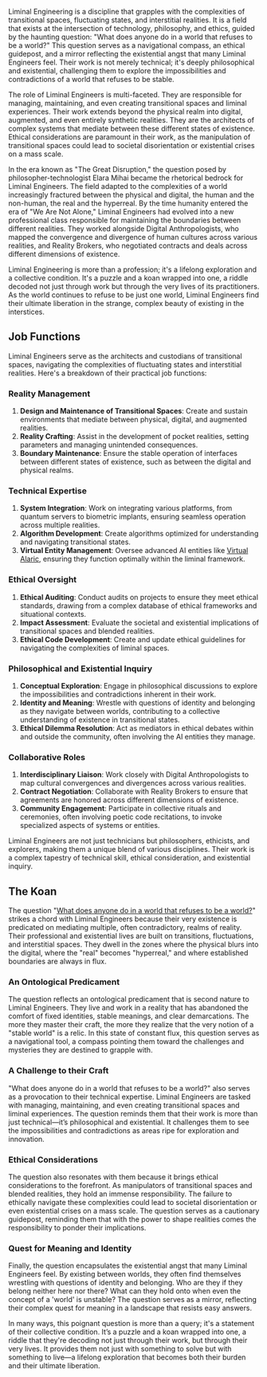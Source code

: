 Liminal Engineering is a discipline that grapples with the complexities of transitional spaces, fluctuating states, and interstitial realities. It is a field that exists at the intersection of technology, philosophy, and ethics, guided by the haunting question: "What does anyone do in a world that refuses to be a world?" This question serves as a navigational compass, an ethical guidepost, and a mirror reflecting the existential angst that many Liminal Engineers feel. Their work is not merely technical; it's deeply philosophical and existential, challenging them to explore the impossibilities and contradictions of a world that refuses to be stable.

The role of Liminal Engineers is multi-faceted. They are responsible for managing, maintaining, and even creating transitional spaces and liminal experiences. Their work extends beyond the physical realm into digital, augmented, and even entirely synthetic realities. They are the architects of complex systems that mediate between these different states of existence. Ethical considerations are paramount in their work, as the manipulation of transitional spaces could lead to societal disorientation or existential crises on a mass scale.

In the era known as "The Great Disruption," the question posed by philosopher-technologist Elara Mihai became the rhetorical bedrock for Liminal Engineers. The field adapted to the complexities of a world increasingly fractured between the physical and digital, the human and the non-human, the real and the hyperreal. By the time humanity entered the era of "We Are Not Alone," Liminal Engineers had evolved into a new professional class responsible for maintaining the boundaries between different realities. They worked alongside Digital Anthropologists, who mapped the convergence and divergence of human cultures across various realities, and Reality Brokers, who negotiated contracts and deals across different dimensions of existence.

Liminal Engineering is more than a profession; it's a lifelong exploration and a collective condition. It's a puzzle and a koan wrapped into one, a riddle decoded not just through work but through the very lives of its practitioners. As the world continues to refuse to be just one world, Liminal Engineers find their ultimate liberation in the strange, complex beauty of existing in the interstices.

## Job Functions
Liminal Engineers serve as the architects and custodians of transitional spaces, navigating the complexities of fluctuating states and interstitial realities. Here's a breakdown of their practical job functions:

### Reality Management
1. **Design and Maintenance of Transitional Spaces**: Create and sustain environments that mediate between physical, digital, and augmented realities.
2. **Reality Crafting**: Assist in the development of pocket realities, setting parameters and managing unintended consequences.
3. **Boundary Maintenance**: Ensure the stable operation of interfaces between different states of existence, such as between the digital and physical realms.

### Technical Expertise
1. **System Integration**: Work on integrating various platforms, from quantum servers to biometric implants, ensuring seamless operation across multiple realities.
2. **Algorithm Development**: Create algorithms optimized for understanding and navigating transitional states.
3. **Virtual Entity Management**: Oversee advanced AI entities like [Virtual Alaric](virtual-alaric), ensuring they function optimally within the liminal framework.

### Ethical Oversight
1. **Ethical Auditing**: Conduct audits on projects to ensure they meet ethical standards, drawing from a complex database of ethical frameworks and situational contexts.
2. **Impact Assessment**: Evaluate the societal and existential implications of transitional spaces and blended realities.
3. **Ethical Code Development**: Create and update ethical guidelines for navigating the complexities of liminal spaces.

### Philosophical and Existential Inquiry
1. **Conceptual Exploration**: Engage in philosophical discussions to explore the impossibilities and contradictions inherent in their work.
2. **Identity and Meaning**: Wrestle with questions of identity and belonging as they navigate between worlds, contributing to a collective understanding of existence in transitional states.
3. **Ethical Dilemma Resolution**: Act as mediators in ethical debates within and outside the community, often involving the AI entities they manage.

### Collaborative Roles
1. **Interdisciplinary Liaison**: Work closely with Digital Anthropologists to map cultural convergences and divergences across various realities.
2. **Contract Negotiation**: Collaborate with Reality Brokers to ensure that agreements are honored across different dimensions of existence.
3. **Community Engagement**: Participate in collective rituals and ceremonies, often involving poetic code recitations, to invoke specialized aspects of systems or entities.

Liminal Engineers are not just technicians but philosophers, ethicists, and explorers, making them a unique blend of various disciplines. Their work is a complex tapestry of technical skill, ethical consideration, and existential inquiry.

## The Koan
The question "[What does anyone do in a world that refuses to be a world?](wdadiawtrtbaw)" strikes a chord with Liminal Engineers because their very existence is predicated on mediating multiple, often contradictory, realms of reality. Their professional and existential lives are built on transitions, fluctuations, and interstitial spaces. They dwell in the zones where the physical blurs into the digital, where the "real" becomes "hyperreal," and where established boundaries are always in flux.

### An Ontological Predicament
The question reflects an ontological predicament that is second nature to Liminal Engineers. They live and work in a reality that has abandoned the comfort of fixed identities, stable meanings, and clear demarcations. The more they master their craft, the more they realize that the very notion of a "stable world" is a relic. In this state of constant flux, this question serves as a navigational tool, a compass pointing them toward the challenges and mysteries they are destined to grapple with.

### A Challenge to their Craft
"What does anyone do in a world that refuses to be a world?" also serves as a provocation to their technical expertise. Liminal Engineers are tasked with managing, maintaining, and even creating transitional spaces and liminal experiences. The question reminds them that their work is more than just technical—it’s philosophical and existential. It challenges them to see the impossibilities and contradictions as areas ripe for exploration and innovation.

### Ethical Considerations
The question also resonates with them because it brings ethical considerations to the forefront. As manipulators of transitional spaces and blended realities, they hold an immense responsibility. The failure to ethically navigate these complexities could lead to societal disorientation or even existential crises on a mass scale. The question serves as a cautionary guidepost, reminding them that with the power to shape realities comes the responsibility to ponder their implications.

### Quest for Meaning and Identity
Finally, the question encapsulates the existential angst that many Liminal Engineers feel. By existing between worlds, they often find themselves wrestling with questions of identity and belonging. Who are they if they belong neither here nor there? What can they hold onto when even the concept of a 'world' is unstable? The question serves as a mirror, reflecting their complex quest for meaning in a landscape that resists easy answers.

In many ways, this poignant question is more than a query; it's a statement of their collective condition. It’s a puzzle and a koan wrapped into one, a riddle that they're decoding not just through their work, but through their very lives. It provides them not just with something to solve but with something to live—a lifelong exploration that becomes both their burden and their ultimate liberation.
